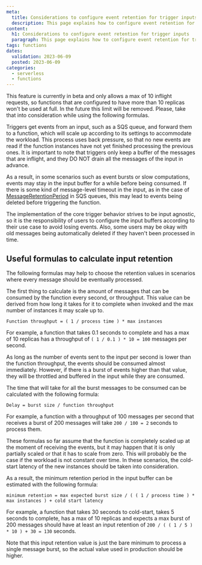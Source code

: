 ```yaml
---
meta:
  title: Considerations to configure event retention for trigger inputs
  description: This page explains how to configure event retention for trigger inputs
content:
  h1: Considerations to configure event retention for trigger inputs
  paragraph: This page explains how to configure event retention for trigger inputs
tags: functions
dates:
  validation: 2023-06-09
  posted: 2023-06-09
categories:
  - serverless
  - functions
---
```


<Message type="important">
  This feature is currently in beta and only allows a max of 10 inflight requests, so functions that are configured to have more than 10 replicas won't be used at full. In the future this limit will be removed. Please, take that into consideration while using the following formulas.
</Message>

Triggers get events from an input, such as a SQS queue, and forward them to a function, which will scale up according to its settings to accommodate the workload. This process uses back pressure, so that no new events are read if the function instances have not yet finished processing the previous ones. It is important to note that triggers only keep a buffer of the messages that are inflight, and they DO NOT drain all the messages of the input in advance.

As a result, in some scenarios such as event bursts or slow computations, events may stay in the input buffer for a while before being consumed. If there is some kind of message-level timeout in the input, as in the case of [MessageRetentionPeriod](https://docs.aws.amazon.com/AWSSimpleQueueService/latest/APIReference/API_SetQueueAttributes.html) in SQS queues, this may lead to events being deleted before triggering the function.

The implementation of the core trigger behavior strives to be input agnostic, so it is the responsibility of users to configure the input buffers according to their use case to avoid losing events. Also, some users may be okay with old messages being automatically deleted if they haven't been processed in time.


## Useful formulas to calculate input retention

The following formulas may help to choose the retention values in scenarios where every message should be eventually processed.

The first thing to calculate is the amount of messages that can be consumed by the function every second, or throughput. This value can be derived from how long it takes for it to complete when invoked and the max number of instances it may scale up to.

```
Function throughput = ( 1 / process time ) * max instances
```

For example, a function that takes 0.1 seconds to complete and has a max of 10 replicas has a throughput of `( 1 / 0.1 ) * 10 = 100` messages per second.

As long as the number of events sent to the input per second is lower than the function throughput, the events should be consumed almost immediately. However, if there is a burst of events higher than that value, they will be throttled and buffered in the input while they are consumed.

The time that will take for all the burst messages to be consumed can be calculated with the following formula:

```
Delay = burst size / function throughput
```

For example, a function with a throughput of 100 messages per second that receives a burst of 200 messages will take `200 / 100 = 2` seconds to process them.

These formulas so far assume that the function is completely scaled up at the moment of receiving the events, but it may happen that it is only partially scaled or that it has to scale from zero. This will probably be the case if the workload is not constant over time. In these scenarios, the cold-start latency of the new instances should be taken into consideration.

As a result, the minimum retention period in the input buffer can be estimated with the following formula:

```
minimum retention = max expected burst size / ( ( 1 / process time ) * max instances ) + cold start latency
```

For example, a function that takes 30 seconds to cold-start, takes 5 seconds to complete, has a max of 10 replicas and expects a max burst of 200 messages should have at least an input retention of `200 / ( ( 1 / 5 ) * 10 ) + 30 = 130` seconds.

Note that this input retention value is just the bare minimum to process a single message burst, so the actual value used in production should be higher.
